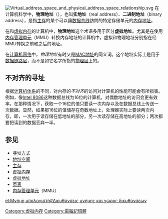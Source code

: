 {{Proofreader needed|en|Physical address}}
{{NoteTA
|G1=IT
}}
[[File:Virtual_address_space_and_physical_address_space_relationship.svg|thumb]]
在计算机科学中，'''物理地址'''（{{lang-en|physical address}}），也叫'''实地址'''（real address）、'''二进制地址'''（binary address），是指[[主存|主存]]的某个可以讓[[数据总线|数据总线]]訪問的特定存储单元的[[内存地址|内存地址]]。

在和[[虚拟内存|虚拟内存]]的计算机中，'''物理地址'''这个术语多用于区分'''虚拟地址'''。尤其是在使用[[内存管理单元|内存管理单元]]（MMU）转换内存地址的计算机中，虚拟和物理地址分别指在经MMU转换之前和之后的地址。

在[[计算机网络|计算机网络]]中，''物理地址''有时又是[[MAC地址|MAC地址]]的同义词。这个地址实际上是用于[[数据链路层|数据链路层]]，而不是如它名字所指的[[物理层|物理层]]上的。

==不对齐的寻址==
根据[[计算机体系|计算机体系]]的不同，对内存的''不对齐''的访问对计算机的性能可能会有所损害。例如，像[[Intel_8086|Intel 8086]]这种数据总线为16位的计算机，对偶数地址的访问会更有效率。在那种情况下，获取一个16位的值只要读一次内存以及在数据总线上传送一次数据。显然，如果那16位的值储存在奇数地址上，处理器实际上要读两次内存，即，一次用于读存储在低地址的部分，另一次读存储在高地址的部分；两次都要把读到的数据丢弃一半。

==参见==
*[[寻址方式|寻址方式]]
*[[地址空间|地址空间]]
*[[主存|主存]]
*[[虚拟内存|虚拟内存]]
*[[虚拟地址|虚拟地址]]
*[[页表|页表]]
*[[内存管理单元|内存管理单元]]（MMU）

{{電腦記憶體小作品}}

[[Category:虚拟内存|Category:虚拟内存]]
[[Category:電腦記憶體|Category:電腦記憶體]]

[[el:Μνήμη_υπολογιστή#Διευθύνσεις_μνήμης_και_χώρος_διευθύνσεων|el:Μνήμη υπολογιστή#Διευθύνσεις μνήμης και χώρος διευθύνσεων]]